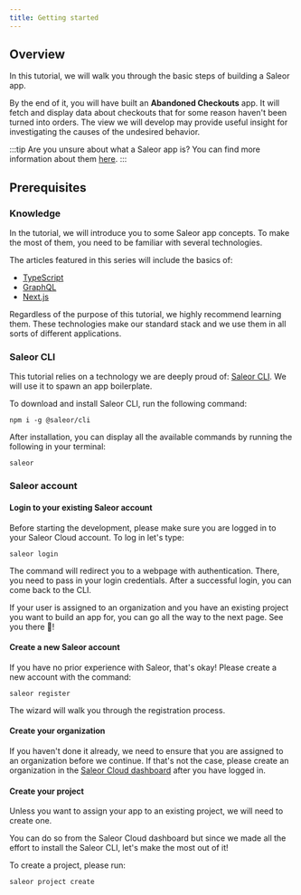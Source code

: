 ```yaml
---
title: Getting started
---
```


## Overview

In this tutorial, we will walk you through the basic steps of building a Saleor app.

By the end of it, you will have built an **Abandoned Checkouts** app. It will fetch and display data about checkouts that for some reason haven't been turned into orders. The view we will develop may provide useful insight for investigating the causes of the undesired behavior.

:::tip
Are you unsure about what a Saleor app is? You can find more information about them [here](developer/extending/apps/key-concepts.mdx).
:::

## Prerequisites

### Knowledge

In the tutorial, we will introduce you to some Saleor app concepts. To make the most of them, you need to be familiar with several technologies.

The articles featured in this series will include the basics of:

- [TypeScript](https://www.typescriptlang.org/)
- [GraphQL](https://graphql.org/)
- [Next.js](https://nextjs.org/)

Regardless of the purpose of this tutorial, we highly recommend learning them. These technologies make our standard stack and we use them in all sorts of different applications.

### Saleor CLI

This tutorial relies on a technology we are deeply proud of: [Saleor CLI](cli.mdx). We will use it to spawn an app boilerplate.

To download and install Saleor CLI, run the following command:

```shell
npm i -g @saleor/cli
```

After installation, you can display all the available commands by running the following in your terminal:

```shell
saleor
```

### Saleor account

#### Login to your existing Saleor account

Before starting the development, please make sure you are logged in to your Saleor Cloud account. To log in let's type:

```shell
saleor login
```

The command will redirect you to a webpage with authentication. There, you need to pass in your login credentials. After a successful login, you can come back to the CLI.

If your user is assigned to an organization and you have an existing project you want to build an app for, you can go all the way to the next page. See you there 👋!

#### Create a new Saleor account

If you have no prior experience with Saleor, that's okay! Please create a new account with the command:

```shell
saleor register
```

The wizard will walk you through the registration process.

#### Create your organization

If you haven't done it already, we need to ensure that you are assigned to an organization before we continue. If that's not the case, please create an organization in the [Saleor Cloud dashboard](https://cloud.saleor.io/) after you have logged in.

#### Create your project

Unless you want to assign your app to an existing project, we will need to create one.

You can do so from the Saleor Cloud dashboard but since we made all the effort to install the Saleor CLI, let's make the most out of it!

To create a project, please run:

```shell
saleor project create
```
